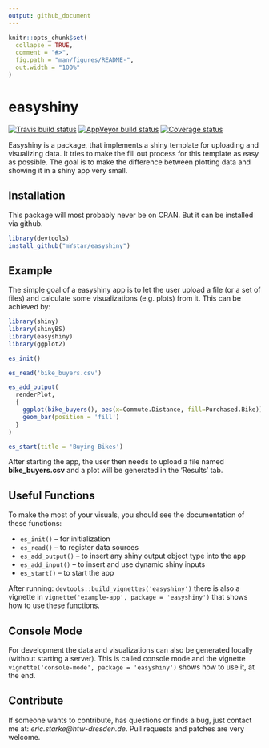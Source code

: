 ```yaml
---
output: github_document
---
```


<!-- README.md is generated from README.Rmd. Please edit that file -->

```r
knitr::opts_chunk$set(
  collapse = TRUE,
  comment = "#>",
  fig.path = "man/figures/README-",
  out.width = "100%"
)
```
# easyshiny

[![Travis build status](https://travis-ci.org/mYstar/easyshiny.svg?branch=master)](https://travis-ci.org/mYstar/easyshiny)
[![AppVeyor build status](https://ci.appveyor.com/api/projects/status/github/mYstar/easyshiny?branch=master&svg=true)](https://ci.appveyor.com/project/mYstar/easyshiny)
[![Coverage status](https://codecov.io/gh/mYstar/easyshiny/branch/master/graph/badge.svg)](https://codecov.io/github/mYstar/easyshiny?branch=master)

Easyshiny is a package, that implements a shiny template for uploading and visualizing data. It tries to make the fill out process for this template as easy as possible. The goal is to make the difference between plotting data and showing it in a shiny app very small.

## Installation

This package will most probably never be on CRAN. But it can be installed via github.

``` r
library(devtools)
install_github("mYstar/easyshiny")
```

## Example

The simple goal of a easyshiny app is to let the user upload a file (or a set of files) and calculate some visualizations (e.g. plots) from it. This can be achieved by:

```r
library(shiny)
library(shinyBS)
library(easyshiny)
library(ggplot2)

es_init()

es_read('bike_buyers.csv')

es_add_output(
  renderPlot,
  { 
    ggplot(bike_buyers(), aes(x=Commute.Distance, fill=Purchased.Bike)) +
    geom_bar(position = 'fill')
  }
)

es_start(title = 'Buying Bikes')
```

After starting the app, the user then needs to upload a file named **bike_buyers.csv** and a plot will be generated in the 'Results' tab.

## Useful Functions

To make the most of your visuals, you should see the documentation of these functions:

* `es_init()` -- for initialization
* `es_read()` -- to register data sources
* `es_add_output()` -- to insert any shiny output object type into the app
* `es_add_input()` -- to insert and use dynamic shiny inputs
* `es_start()` -- to start the app

After running: `devtools::build_vignettes('easyshiny')` there is also a vignette in `vignette('example-app', package = 'easyshiny')` that shows how to use these functions.

## Console Mode

For development the data and visualizations can also be generated locally (without starting a server).
This is called console mode and the vignette `vignette('console-mode', package = 'easyshiny')` shows how to use it, at the end.

## Contribute

If someone wants to contribute, has questions or finds a bug, just contact me at: *eric.starke@htw-dresden.de*. 
Pull requests and patches are very welcome.

